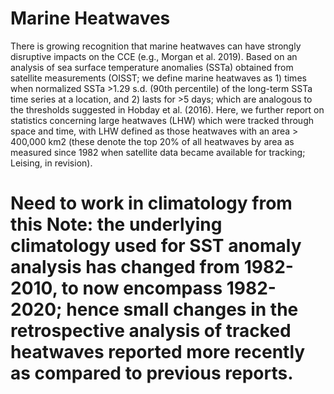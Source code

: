 # Marine Heatwaves

There is growing recognition that marine heatwaves can have strongly disruptive impacts on the CCE (e.g., Morgan et al. 2019). Based on an analysis of sea surface temperature anomalies (SSTa) obtained from satellite measurements (OISST; we define marine heatwaves as 1) times when normalized SSTa >1.29 s.d. (90th percentile) of the long-term SSTa time series at a location, and 2) lasts for >5 days; which are analogous to the thresholds suggested in Hobday et al. (2016). Here, we further report on statistics concerning large heatwaves (LHW) which were tracked through space and time, with LHW defined as those heatwaves with an area > 400,000 km2 (these denote the top 20% of all heatwaves by area as measured since 1982 when satellite data became available for tracking; Leising, in revision).

# Need to work in climatology from this Note: the underlying climatology used for SST anomaly analysis has changed from 1982-2010, to now encompass 1982-2020; hence small changes in the retrospective analysis of tracked heatwaves reported more recently as compared to previous reports.